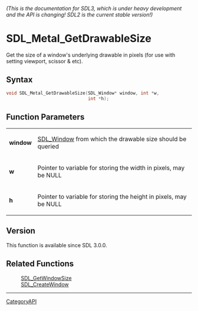 ====== (This is the documentation for SDL3, which is under heavy development and the API is changing! SDL2 is the current stable version!) ======
= SDL_Metal_GetDrawableSize =

Get the size of a window's underlying drawable in pixels (for use with setting viewport, scissor & etc).

== Syntax ==

<syntaxhighlight lang='c'>
void SDL_Metal_GetDrawableSize(SDL_Window* window, int *w,
                               int *h);
</syntaxhighlight>

== Function Parameters ==

{|
|'''window'''
|[[SDL_Window]] from which the drawable size should be queried
|-
|'''w'''
|Pointer to variable for storing the width in pixels, may be NULL
|-
|'''h'''
|Pointer to variable for storing the height in pixels, may be NULL
|}

== Version ==

This function is available since SDL 3.0.0.

== Related Functions ==

:[[SDL_GetWindowSize]]
:[[SDL_CreateWindow]]

----
[[CategoryAPI]]


